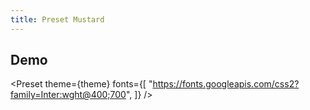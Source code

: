 ```yaml
---
title: Preset Mustard
---
```



<Readme />

## Demo

<Preset 
    theme={theme}
    fonts={[
        "https://fonts.googleapis.com/css2?family=Inter:wght@400;700",
    ]}
/>

